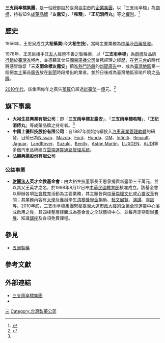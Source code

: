 {{Infobox company
| name = 三支雨傘標集團
| logo = 三支雨傘標 logo.png
| type = [[股份有限公司|股份有限公司]]
| trading_name = 三支雨傘標友露安
| ROC_UBN = 
| predecessor = <!-- or: | predecessors = -->
| successor = <!-- or: | successors = -->
| defunct = <!-- {{End date|YYYY|MM|DD}} -->
| fate = 
| location =  {{ROC-TWN}}<br>[[臺中市|臺中市]][[西屯區|西屯區]]府會園道179號19樓
| area_served = {{ROC-TW}}
| founder = 王威翔
| key_people =  [[董事長|董事長]]：王威翔
| industry = 藥品品牌經營<br>商用不動產<br>汽車經銷商管理系統設計
| products = 藥品<br>汽車産業管理軟體
| revenue = [[新臺幣|新臺幣]]1,000億元
| owner = <!-- or: | owners = -->
| num_employees = 30人
| parent = 三支雨傘標集團
| subsid = {{unbulleted list|[[大裕生技興業有限公司|大裕生技興業有限公司]]|[[中國上優科技股份有限公司|中國上優科技股份有限公司]]|弘勝興業股份有限公司|弘邦興業股份有限公司}}
| homepage = [http://www.daiyu.com.tw/ www.daiyu.com.tw]
| footnotes = 該集團另設有財團法人英才文教基金會
| foundation = {{Start date and age|1978}}
| num_employees_year = 2016年
| assets  = 
| capital = 
}}
'''三支雨傘標集團'''，是一個總部設於臺灣[[臺中市|臺中市]]的[[企業集團|企業集團]]，以「三支雨傘標」為[[商標|商標]]，持有知名[[成藥|成藥]][[品牌|品牌]]「'''友露安'''」、「'''咳精'''」、「'''正記消痔丸'''」等之[[權利|權利]]。<ref>{{Cite web|url=http://www2.showbox.com.tw/Daiyu/_bin/|title=大裕生技|accessdate=2016-11-24|work=www2.showbox.com.tw|archive-date=2016-03-20|archive-url=https://web.archive.org/web/20160320170012/http://www2.showbox.com.tw/Daiyu/_bin/|dead-url=no}}</ref>

== 歷史 ==
1956年，王恩泉成立'''大裕藥業'''(今'''大裕生技''')，當時主要業務為[[中藥|中藥]]及[[西藥|西藥]][[批發|批發]]。

1978年，王恩泉接手其[[友人|友人]]經營不善之製藥廠，以「'''三支雨傘標'''」為[[商標|商標]]及品牌[[行銷|行銷]]於[[臺灣省|臺灣省]]境內，並憑藉其曾任[[國聲廣播公司|國聲廣播公司]]業務經理之經歷，在[[老三台|老三台]]的時代將感冒糖漿「'''三支雨傘標友露安'''」擠進[[熱門時段|熱門時段]]的[[新聞廣告化|新聞廣告]]中，成為[[臺灣地區|臺灣地區]]第一個把[[本土|本土]]藥品[[電視廣告|廣告]]放在[[新聞|新聞]]時段播出的業者，並於日後成為臺灣地區家喻戶曉之[[品牌|品牌]]。

[[2010年代臺灣|2010年代]]，該集團每年之廣告[[預算|預算]]仍超過[[新臺幣|新臺幣]]一[[億|億]]元。<ref name="#1">{{Cite web|url=http://www.cpmda.org.tw/news_show_n1.php?news_id=798|title=中華民國製藥發展協會|accessdate=2016-11-24|work=www.cpmda.org.tw|archive-date=2016-11-24|archive-url=https://web.archive.org/web/20161124171752/http://www.cpmda.org.tw/news_show_n1.php?news_id=798|dead-url=no}}</ref>

== 旗下事業 ==
* '''大裕生技興業有限公司'''：即「'''三支雨傘標友露安'''」、「'''三支雨傘標咳精'''」、「'''正記消痔丸'''」等成藥品牌之持有者。<ref name="#1"/>
* '''中國上優科技股份有限公司'''：自1987年開始持續投入[[汽車產業|汽車産業]][[生產管理|管理]][[軟體|軟體]]的研發，目前已為[[日產汽車|Nissan]]、[[马自达|Mazda]]、[[福特汽车|Ford]]、[[本田技研工业|Honda]]、[[通用汽车|GM]]、[[英菲尼迪|Infiniti]]、[[雷诺|Renault]]、[[捷豹|Jaguar]]、[[路虎|LandRover]]、[[鈴木公司|Suzuki]]、[[賓利|Bently]]、[[阿斯顿·马丁|Aston Martin]]、[[納智捷汽車|LUXGEN]]、[[奥迪|AUDI]]等多個汽車品牌建立[[雲端運算|雲端運算]][[通路行銷|通路]][[管理学|管理]][[系統|系統]]。
* '''弘勝興業股份有限公司'''

=== 公益事業 ===
* '''[[財團法人|財團法人]]英才文教基金會'''：由大裕生技董事長王恩泉捐資新臺幣三千萬元，並以其父王英才之名，於1998年8月12日奉[[中華民國教育部|中華民國教育部]]核准成立。該基金會以舉辦各項[[社會|社會]][[教育|教育]]活動為主要業務，其主題皆與[[三教|中華]][[倫理|倫理]][[文化|文化]]或[[新紀元運動|心靈改革]]有關；其業務內容有[[大學|大學]]及[[專科學校|專科]]學生[[清寒|清寒]][[獎學金|獎學金]]捐助、[[文藝|藝文]][[展覽|展覽]]、[[演講|演講]]、[[座談會|座談]]等。2010年底，三支雨傘標集團緊鄰[[臺灣大道市政大樓|臺灣大道市政大樓]]的企業全球運籌中心落成啟用之後，其四樓整層樓面成為基金會之全球藝術中心，並每月定期舉辦[[畫展|畫展]]、知識[[講座|講座]]及各項免費課程。

== 參見 ==
*[[五洲製藥|五洲製藥]]

== 參考文獻 ==
{{reflist}}

== 外部連結 ==
*[http://www.daiyu.com.tw/  三支雨傘標集團]{{Wayback|url=http://www.daiyu.com.tw/ |date=20161030010711 }}
*{{youtube|channel=UC5ltVTVK3JSq8-5133a_NXw|三支雨傘標}}

[[Category:總部位於台中市的工商業機構|三]]
[[Category:台灣製藥公司|Category:台灣製藥公司]]